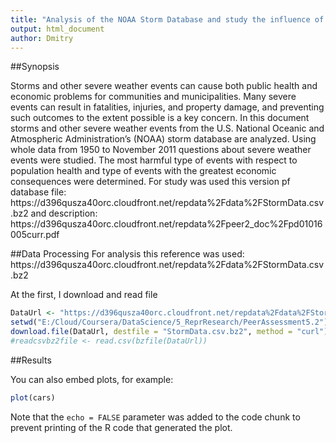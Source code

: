 ```yaml
---
title: "Analysis of the NOAA Storm Database and study the influence of the storm on health and economy"
output: html_document
author: Dmitry
---
```


##Synopsis

Storms and other severe weather events can cause both public health and economic problems for communities and municipalities. Many severe events can result in fatalities, injuries, and property damage, and preventing such outcomes to the extent possible is a key concern.
In this document storms and other severe weather events from the U.S. National Oceanic and Atmospheric Administration's (NOAA) storm database are analyzed. Using whole data from 1950 to November 2011 questions about severe weather events were studied. The most harmful type of events with respect to population health and type of events with the greatest economic consequences were determined.
For study was used this version pf database file:
https://d396qusza40orc.cloudfront.net/repdata%2Fdata%2FStormData.csv.bz2 and description: https://d396qusza40orc.cloudfront.net/repdata%2Fpeer2_doc%2Fpd01016005curr.pdf


##Data Processing
For analysis this reference was used:
https://d396qusza40orc.cloudfront.net/repdata%2Fdata%2FStormData.csv.bz2

At the first, I download and read file

```r
DataUrl <- "https://d396qusza40orc.cloudfront.net/repdata%2Fdata%2FStormData.csv.bz2"
setwd("E:/Cloud/Coursera/DataScience/5_ReprResearch/PeerAssessment5.2")
download.file(DataUrl, destfile = "StormData.csv.bz2", method = "curl")
#readcsvbz2file <- read.csv(bzfile(DataUrl))

```

##Results
 



You can also embed plots, for example:

```r
plot(cars)
```

Note that the `echo = FALSE` parameter was added to the code chunk to prevent printing of the R code that generated the plot.
